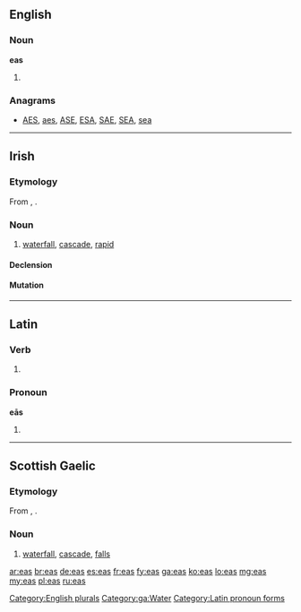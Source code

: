 {{also|EAS}}
==English==

===Noun===
'''eas'''

# {{plural of|[[ea]]}}

===Anagrams===
* [[AES#English|AES]], [[aes#English|aes]], [[ASE#English|ASE]], [[ESA#English|ESA]], [[SAE#English|SAE]], [[SEA#English|SEA]], [[sea#English|sea]]

[[Category:English plurals]]

----

==Irish==

===Etymology===
From {{etyl|sga|ga}} {{term|es|lang=sga}}, {{term|ess||cataract, rapid, rapidly flowing stream|lang=sga}}.

===Noun===
{{infl|ga|noun|g=m}}

# [[waterfall]], [[cascade]], [[rapid]]

====Declension====
{{ga-noun-m3|e|as|asa|asanna}}

====Mutation====
{{ga mut vowel}}

[[Category:ga:Water]]

----

==Latin==

===Verb===
{{la-verb-form|eās}}

# {{conjugation of|[[eo#Latin|eō]]||2|s|pres|act|sub}}

===Pronoun===
'''eās'''

# {{inflection of|is|is|acc|f|p|lang=la}}

[[Category:Latin pronoun forms]]

----

==Scottish Gaelic==

===Etymology===
From {{etyl|sga|gd}} {{term|es|lang=sga}}, {{term|ess||cataract, rapid, rapidly flowing stream|lang=sga}}.

===Noun===
{{gd-noun|g=m|gen=easa|pl=easan}}

# [[waterfall]], [[cascade]], [[falls]]

[[ar:eas]]
[[br:eas]]
[[de:eas]]
[[es:eas]]
[[fr:eas]]
[[fy:eas]]
[[ga:eas]]
[[ko:eas]]
[[lo:eas]]
[[mg:eas]]
[[my:eas]]
[[pl:eas]]
[[ru:eas]]